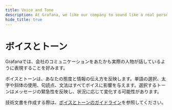 ```yaml
---
title: Voice and Tone
description: At Grafana, we like our company to sound like a real person.
hide_title: true
---
```



# ボイスとトーン <Badge text='ready' color='green'></Badge>

Grafanaでは、会社のコミュニケーションをあたかも実際の人物が話しているように表現することを好みます。

ボイスとトーンは、あなたの態度と情報の伝え方を反映します。単語の選択、太字や斜体の使用、句読点、文法はすべてボイスに影響を与えます。選択するトーンはメッセージの緊急性を反映し、状況に応じて変化する可能性があります。

技術文書を作成する際は、[ボイスとトーンのガイドライン](https://grafana.com/docs/writers-toolkit/write/style-guide/voice-tone-guidelines/)を参照してください。